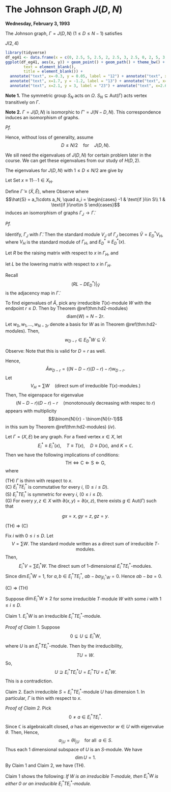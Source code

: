 # The Johnson Graph $J(D,N)$ {#lec7}
**Wednesday, February 3, 1993**

:::{.definition #johnson}
The Johnson graph, $\Gamma = J(D,N)$ $(1\leq D\leq N-1)$ satisfies
\begin{align}
X & = \{S\mid S\subset \Omega, \; |S| = D\} \quad\text{where }\; \Omega = \{1, 2, \ldots, N\}\\
E & = \{ST\mid S, T\in X, \quad |S\cap T| = D-1\}.
\end{align}
:::

:::{.example #j42}
$J(2,4)$
```r
library(tidyverse)
df_eg41 <- data.frame(x = c(0, 2.5, 5, 2.5, 2, 2.5, 3, 2.5, 0, 2, 5, 3, 0), y = c(0, -3, 0, 3, -1, -3, 1, 3, 0, -1, 0, 1, 0))
ggplot(df_eg41, aes(x, y)) + geom_point() + geom_path() + theme_bw() + theme(panel.border = element_blank(),line = element_blank(),
        text = element_blank(),
        title = element_blank()) +
  annotate("text", x=-0.3, y = 0.05, label = "12") + annotate("text", x=2.1, y = -3, label = "14") +
  annotate("text", x=1.7, y = -1.2, label = "13") + annotate("text", x=5.3, y = 0, label = "34") +
  annotate("text", x=2.1, y = 3, label = "23") + annotate("text", x=2.6, y = 1.2, label = "24") 
```
:::



**Note 1.** 
The symmetric group $S_N$ acts on $\Omega$. $S_N \subseteq \mathrm{Aut}(\Gamma)$ acts vertex transitively on $\Gamma$.

**Note 2.**
$\Gamma = J(D,N)$ is isomorphic to $\Gamma' = J(N-D,N)$.
\begin{align}
\Gamma = (X, E) & \qquad \longrightarrow & \Gamma' = (X', E')\\
X\ni S & \qquad \longmapsto & \bar{S} = \Omega\setminus S \in X'
\end{align}
This correspondence induces an isomorphism of graphs.

_Pf._
\begin{align}
ST\in E & \Leftrightarrow  |S\cap T| = D-1\\
  & \Leftrightarrow  |\Omega - (S\cup T)| = N-D-1\\
  & \Leftrightarrow  |\bar{S} \cap \bar{T}| = N-D-1\\
  & \Leftrightarrow  \bar{S}\bar{T} \in E'
\end{align}

Hence, without loss of generality, assume
$$D\leq N/2 \quad \text{for} \quad J(D,N).$$

We sill need the eigenvalues of $J(D,N)$ for certain problem later in the course. We can get these eigenvalues from our study of $H(D,2)$.

:::{.lemma #ev-johnson}
The eigenvalues for $J(D,N)$ with $1\leq D \leq N/2$ are give by
\begin{align}
\theta_i & = (N-D-i)(D-i) - i \quad (0\leq i\leq D),\\
m_i & = \binom{N}{i} - \binom{N}{i-1}.
\end{align}
:::

:::{.proof}
Let 
\begin{align}
\Gamma_J & \equiv J(D,N) = (X_J, E_J)\\
\Gamma_H & \equiv H(N,2) = (X_H, E_H).
\end{align}
Set $x \equiv 11\cdots 1 \in X_H$. 

Define $\tilde{\Gamma} \equiv (\tilde{X}, \tilde{E})$, where
\begin{align}
\tilde{X} & = \{y\in X_H \mid \partial_H(x,y) = D\} \quad \partial_H:\text{distance in }\Gamma_H\\
\tilde{E} & = \{yz\in X_H \mid \partial_H(y,z) = 2\}.
\end{align}
Observe
\begin{align}
X_J & \quad \to & \tilde{X}\\
S & \quad \mapsto & \hat{S},
\end{align}
where 
$$\hat{S} = a_1\cdots a_N, \quad a_i = \begin{cases} -1 & \text{if }i\in S\\ 1 & \text{if }i\not\in S \end{cases}$$
induces an isomorphism of graphs $\Gamma_J \to \tilde{\Gamma}$.

_Pf._
\begin{align}
ST \in E_J &\Leftrightarrow |S\cap T| = D-1\\
& \Leftrightarrow \partial_H(\hat{S}, \hat{T}) = 2\\
& \Leftrightarrow (\hat{S}, \hat{T})\in \tilde{E}.
\end{align}

Identify, $\Gamma_J$ with $\tilde{\Gamma}$. Then the standard module $V_J$ of $\Gamma_J$ becomes $\tilde{V} = E^*_DV_H$, where $V_H$ is the standard module of $\Gamma_H$, and $E^*_D \equiv E^*_D(x)$.

Let $R$ be the raising matrix with respect to $x$ in $\Gamma_H$, and 

let $L$ be the lowering matrix with respect to $x$ in $\Gamma_H$.

Recall
$$(RL - DE^*_D) |_{\tilde{V}}$$
is the adjacency map in $\tilde{\Gamma}$.

To find eigenvalues of $\tilde{A}$, pick any irreducible $T(x)$-module $W$ with the endpoint $r\leq D$. Then by Theorem \@ref(thm:hd2-modules) 
$$\text{diam}(W) = N-2r.$$
Let $w_0, w_1, \ldots, w_{N-2r}$ denote a basis for $W$ as in Theorem \@ref(thm:hd2-modules). Then,
$$w_{D-r} \in E^*_DW \subseteq \tilde{V}.$$

Observe: 
\begin{align}
\tilde{A}w_{D-r} & = RLw_{D-r} - DE_D^*w_{D-r}\\
& = R(N-2r-D+r+1)w_{D-r-1} - Dw_{D-r}\\
& = ((N-D-r+1)(D-r) - D)w_{D-r}.
\end{align}
Note that this is valid for $D = r$ as well.

Hence,
$$\tilde{A}w_{D-r}  = ((N-D-r)(D-r)-r)w_{D-r}.$$
Let 
$$V_H = \sum W \quad (\text{direct sum of irreducible }T(x)\text{-modules}.)$$
Then,
\begin{align}
V_J & = E_D^*V_H\\
& = \sum_{W:r(W)\leq D} E_D^*W\\
& = \text{a direct sum of 1 dimensional eigenspaces for }\tilde{A}.
\end{align}
The eigenspace for eigenvalue
$$(N-D-r)(D-r)-r \quad (\text{monotonously decreasing with respec to }r)$$
appears with multiplicity
$$\binom{N}{r} - \binom{N}{r-1}$$
in this sum by Theorem \@ref(thm:hd2-modules) $(iv)$.
:::

:::{.theorem #thin-condition}
Let $\Gamma = (X, E)$ be any graph. For a fixed vertex $x\in X$, let
$$E_i^*\equiv E_i^*(x), \quad T\equiv T(x), \quad D \equiv D(x), \text{ and } K = \mathbb{C}.$$
Then we have the following implications of conditions:
$$\text{TH} \Leftrightarrow \text{C} \Leftarrow \text{S} \Leftarrow \text{G},$$
where

| (TH) $\Gamma$ is thinn with respect to $x$.

| (C) $E^*_iTE^*_i$ is commutative for every $i$,  $(0\leq i \leq D)$.

| (S) $E^*_iTE^*_i$ is symmetric for every $i$,  $(0\leq i \leq D)$.

| (G) For every $y, z\in X$ with $\partial(x,y) = \partial(x,z)$, there exists $g\in \mathrm{Aut}(\Gamma)$ such that
$$gx = x, \; gy = z, \; gz = y.$$
:::

:::{.proof}
| (TH) $\Rightarrow$ (C)
Fix $i$ with $0\leq i\leq D$. Let 
$$V = \sum W. \; \text{The standard module written as a direct sum of irreducible $T$-modules}.$$
Then, 
$$E_i^*V = \sum E_i^*W. \; \text{The direct sum of 1-dimensional $E_i^*TE_i^*$-modules}.$$
Since $\dim E_i^*W = 1$, for $a, b\in E_i^*TE_i^*$, ${ab - ba}_{| E_i^*W} = 0$. Hence $ab - ba = 0$.

| (C) $\Rightarrow$ (TH)
Suppose $\dim E_i^*W \geq 2$ for some irreducible $T$-module $W$ with some $i$ with $1\leq i\leq D$.

Claim 1. $E_i^*W$ is an irreducible $E_i^*TE_i^*$-module.

_Proof of Claim 1._ 
Suppose 
$$0 \subsetneq U \subsetneq E_i^*W,$$
where $U$ is an $E_i^*TE_i^*$-module. Then by the irreducibility,
$$TU = W.$$
So, 
$$U \supseteq E_i^*TE_i^*U = E_i^*TU = E^*_iW.$$
This is a contradiction.

Claim 2. Each irreducible $S = E_i^*TE_i^*$-module $U$ has dimension $1$. In particular, $\Gamma$ is thin with respect to $x$.

_Proof of Claim 2._
Pick
$$0\neq a \in E_i^*TE_i^*.$$
Since $\mathbb{C}$ is algebraicallt closed, $a$ has an eigenvector $w\in U$ with eigenvalue $\theta$. Then,
\begin{align}
(a- \theta I)U & = (a-\theta I)Sw\\
& = S(a-\theta I)w\\
& = 0.
\end{align}
Hence, 
$$a_{|U} = \theta I_{|U} \quad \text{for all }\; a\in S.$$
Thus each $1$ dimensional subspace of $U$ is an $S$-module. We have
$$\dim U = 1.$$
By Claim 1 and Claim 2, we have (TH).
:::

:::{.remark}
Claim 1 shows the following: _If $W$ is an irreducible $T$-module, then $E^*_iW$ is either $0$ or an irreducible $E^*_iTE^*_i$-module._
:::

